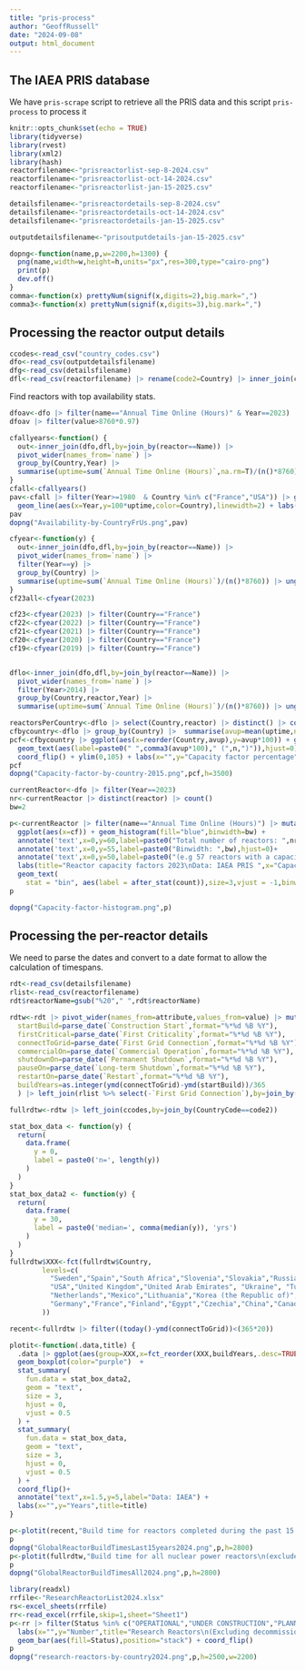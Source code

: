 ```yaml
---
title: "pris-process"
author: "GeoffRussell"
date: "2024-09-08"
output: html_document
---
```


## The IAEA PRIS database

We have `pris-scrape` script to retrieve all the PRIS data and this script `pris-process` to process it

```r
knitr::opts_chunk$set(echo = TRUE)
library(tidyverse)
library(rvest)
library(xml2)
library(hash)
reactorfilename<-"prisreactorlist-sep-8-2024.csv"
reactorfilename<-"prisreactorlist-oct-14-2024.csv"
reactorfilename<-"prisreactorlist-jan-15-2025.csv"

detailsfilename<-"prisreactordetails-sep-8-2024.csv"
detailsfilename<-"prisreactordetails-oct-14-2024.csv"
detailsfilename<-"prisreactordetails-jan-15-2025.csv"

outputdetailsfilename<-"prisoutputdetails-jan-15-2025.csv"

dopng<-function(name,p,w=2200,h=1300) {
  png(name,width=w,height=h,units="px",res=300,type="cairo-png")
  print(p)
  dev.off()
}
comma<-function(x) prettyNum(signif(x,digits=2),big.mark=",")
comma3<-function(x) prettyNum(signif(x,digits=3),big.mark=",")
```

## Processing the reactor output details

```r
ccodes<-read_csv("country_codes.csv")
dfo<-read_csv(outputdetailsfilename)
dfg<-read_csv(detailsfilename)
dfl<-read_csv(reactorfilename) |> rename(code2=Country) |> inner_join(ccodes,by=join_by(code2))
```

Find reactors with top availability stats.

```r
dfoav<-dfo |> filter(name=="Annual Time Online (Hours)" & Year==2023)
dfoav |> filter(value>8760*0.97)
```

```r
cfallyears<-function() {
  out<-inner_join(dfo,dfl,by=join_by(reactor==Name)) |> 
  pivot_wider(names_from=`name`) |> 
  group_by(Country,Year) |> 
  summarise(uptime=sum(`Annual Time Online (Hours)`,na.rm=T)/(n()*8760)) |> ungroup()
}
cfall<-cfallyears()
pav<-cfall |> filter(Year>=1980  & Country %in% c("France","USA")) |> ggplot() +
  geom_line(aes(x=Year,y=100*uptime,color=Country),linewidth=2) + labs(x="",y="Capacity factor",title="Nuclear availability factors for selected countries\nData: IAEA PRIS")
pav
dopng("Availability-by-CountryFrUs.png",pav)
```

```r

cfyear<-function(y) {
  out<-inner_join(dfo,dfl,by=join_by(reactor==Name)) |> 
  pivot_wider(names_from=`name`) |> 
  filter(Year==y) |>
  group_by(Country) |> 
  summarise(uptime=sum(`Annual Time Online (Hours)`)/(n()*8760)) |> ungroup()
}
cf23all<-cfyear(2023) 
```

```r
cf23<-cfyear(2023) |> filter(Country=="France")
cf22<-cfyear(2022) |> filter(Country=="France")
cf21<-cfyear(2021) |> filter(Country=="France")
cf20<-cfyear(2020) |> filter(Country=="France")
cf19<-cfyear(2019) |> filter(Country=="France")


dflo<-inner_join(dfo,dfl,by=join_by(reactor==Name)) |> 
  pivot_wider(names_from=`name`) |> 
  filter(Year>2014) |>
  group_by(Country,reactor,Year) |> 
  summarise(uptime=sum(`Annual Time Online (Hours)`)/(n()*8760)) |> ungroup()

reactorsPerCountry<-dflo |> select(Country,reactor) |> distinct() |> count(Country) 
cfbycountry<-dflo |> group_by(Country) |>  summarise(avup=mean(uptime,na.rm=T)) |> inner_join(reactorsPerCountry) |> arrange(desc(avup))
pcf<-cfbycountry |> ggplot(aes(x=reorder(Country,avup),y=avup*100)) + geom_col(fill="blue") + 
  geom_text(aes(label=paste0(" ",comma3(avup*100)," (",n,")")),hjust=0) + 
  coord_flip() + ylim(0,105) + labs(x="",y="Capacity factor percentage",title="Capacity factors by country since 2015\n (n) is the number of reactors\nData: IAEA PRIS")
pcf
dopng("Capacity-factor-by-country-2015.png",pcf,h=3500)
```

```r
currentReactor<-dfo |> filter(Year==2023)
nr<-currentReactor |> distinct(reactor) |> count()
bw=2

p<-currentReactor |> filter(name=="Annual Time Online (Hours)") |> mutate(cf=100*value/8760) |>
  ggplot(aes(x=cf)) + geom_histogram(fill="blue",binwidth=bw) + 
  annotate('text',x=0,y=60,label=paste0("Total number of reactors: ",nr),hjust=0)+
  annotate('text',x=0,y=55,label=paste0("Binwidth: ",bw),hjust=0)+
  annotate('text',x=0,y=50,label=paste0("(e.g 57 reactors with a capacity factor between 98 and 100 per cent "),hjust=0)+
  labs(title="Reactor capacity factors 2023\nData: IAEA PRIS ",x="Capacity factor",y="Number of reactors")+
  geom_text(
    stat = "bin", aes(label = after_stat(count)),size=3,vjust = -1,binwidth=bw)+ylim(0,65)
p

dopng("Capacity-factor-histogram.png",p)

```

## Processing the per-reactor details

We need to parse the dates and convert to a date format to allow the calculation of timespans.

```r
rdt<-read_csv(detailsfilename)
rlist<-read_csv(reactorfilename)
rdt$reactorName=gsub("%20"," ",rdt$reactorName)

rdtw<-rdt |> pivot_wider(names_from=attribute,values_from=value) |> mutate(
  startBuild=parse_date(`Construction Start`,format="%*%d %B %Y"),
  firstCritical=parse_date(`First Criticality`,format="%*%d %B %Y"),
  connectToGrid=parse_date(`First Grid Connection`,format="%*%d %B %Y"),
  commercialOn=parse_date(`Commercial Operation`,format="%*%d %B %Y"),
  shutdownOn=parse_date(`Permanent Shutdown`,format="%*%d %B %Y"),
  pauseOn=parse_date(`Long-term Shutdown`,format="%*%d %B %Y"),
  restartOn=parse_date(`Restart`,format="%*%d %B %Y"),
  buildYears=as.integer(ymd(connectToGrid)-ymd(startBuild))/365
  ) |> left_join(rlist %>% select(-`First Grid Connection`),by=join_by(reactorName==Name)) |> rename(CountryCode=Country) 

fullrdtw<-rdtw |> left_join(ccodes,by=join_by(CountryCode==code2)) 

stat_box_data <- function(y) {
  return( 
    data.frame(
      y = 0, 
      label = paste0('n=', length(y))
    )
  )
}
stat_box_data2 <- function(y) {
  return( 
    data.frame(
      y = 30, 
      label = paste0('median=', comma(median(y)), 'yrs')
    )
  )
}
fullrdtw$XXX<-fct(fullrdtw$Country,
        levels=c(
          "Sweden","Spain","South Africa","Slovenia","Slovakia","Russian Federation","Romania","Pakistan",
          "USA","United Kingdom","United Arab Emirates", "Ukraine", "Turkey", "Switzerland",
          "Netherlands","Mexico","Lithuania","Korea (the Republic of)","Kazakhstan","Japan","Italy","Iran (Islamic Republic of)","India","Hungary",
          "Germany","France","Finland","Egypt","Czechia","China","Canada","Bulgaria","Brazil","Belgium","Belarus","Bangladesh","Armenia","Argentina"
        ))
```
```r
recent<-fullrdtw |> filter((today()-ymd(connectToGrid))<(365*20))
```

```r
plotit<-function(.data,title) {
  .data |> ggplot(aes(group=XXX,x=fct_reorder(XXX,buildYears,.desc=TRUE),y=buildYears)) + 
  geom_boxplot(color="purple")  + 
  stat_summary(
    fun.data = stat_box_data2, 
    geom = "text", 
    size = 3,
    hjust = 0,
    vjust = 0.5
  ) + 
  stat_summary(
    fun.data = stat_box_data, 
    geom = "text", 
    size = 3,
    hjust = 0,
    vjust = 0.5
  ) + 
  coord_flip()+ 
  annotate("text",x=1.5,y=5,label="Data: IAEA") +
  labs(x="",y="Years",title=title)
}

p<-plotit(recent,"Build time for reactors completed during the past 15 years\n(excludes research, ice-breaker, \nand aircraft carrier reactors)")
p
dopng("GlobalReactorBuildTimesLast15years2024.png",p,h=2800)
p<-plotit(fullrdtw,"Build time for all nuclear power reactors\n(excludes research, ice-breaker, \nand aircraft carrier reactors)")
p
dopng("GlobalReactorBuildTimesAll2024.png",p,h=2800)

```
```r
library(readxl)
rrfile<-"ResearchReactorList2024.xlsx"
rs<-excel_sheets(rrfile)
rr<-read_excel(rrfile,skip=1,sheet="Sheet1")
p<-rr |> filter(Status %in% c("OPERATIONAL","UNDER CONSTRUCTION","PLANNED")) |> ggplot(aes(x=Country)) + 
  labs(x="",y="Number",title="Research Reactors\n(Excluding decommissioned or shutdown)")+
  geom_bar(aes(fill=Status),position="stack") + coord_flip()
p
dopng("research-reactors-by-country2024.png",p,h=2500,w=2200)
```


